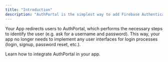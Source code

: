 ```yaml
---
title: "Introduction"
description: "AuthPortal is the simplest way to add Firebase Authentication to your website."
---
```


Your App redirects users to AuthPortal, which performs the necessary steps to identify the user (e.g. ask for a username and password). This way, your app no longer needs to implement any user interfaces for login processes (login, signup, password reset, etc.).

<Card title="Quickstart" icon="rocket" href="quickstart">
  Learn how to integrate AuthPortal in your app.
</Card>

